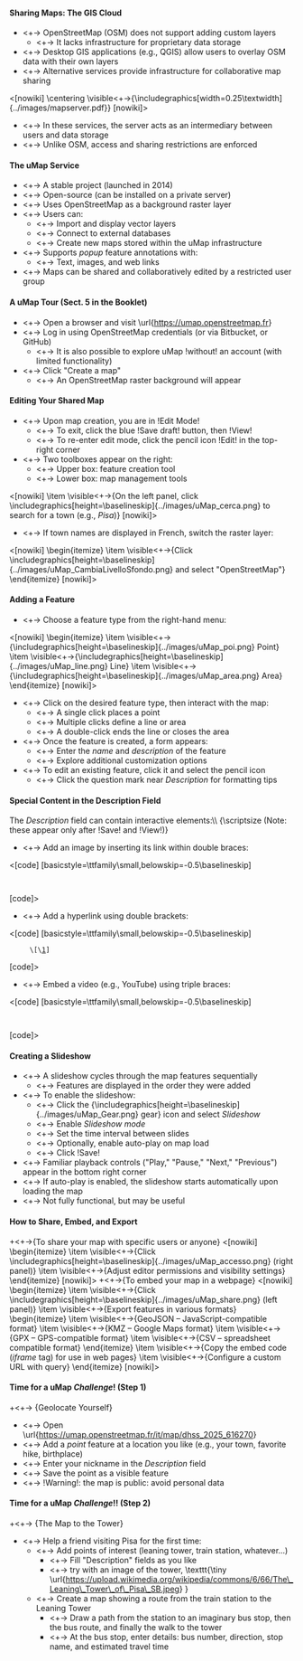 ==== Sharing Maps: The GIS Cloud ====

*<+-> OpenStreetMap (OSM) does not support adding custom layers
**<+-> It lacks infrastructure for proprietary data storage
*<+-> Desktop GIS applications (e.g., QGIS) allow users to overlay OSM data with their own layers
*<+-> Alternative services provide infrastructure for collaborative map sharing

<[nowiki]
\centering
\visible<+->{\includegraphics[width=0.25\textwidth]{../images/mapserver.pdf}}
[nowiki]>

*<+-> In these services, the server acts as an intermediary between users and data storage
*<+-> Unlike OSM, access and sharing restrictions are enforced

==== The uMap Service ====
*<+-> A stable project (launched in 2014)
*<+-> Open-source (can be installed on a private server)
*<+-> Uses OpenStreetMap as a background raster layer
*<+-> Users can:
**<+-> Import and display vector layers
**<+-> Connect to external databases
**<+-> Create new maps stored within the uMap infrastructure
*<+-> Supports ''popup'' feature annotations with:
**<+-> Text, images, and web links
*<+-> Maps can be shared and collaboratively edited by a restricted user group

==== A uMap Tour (Sect. 5 in the Booklet) ====
*<+-> Open a browser and visit \url{https://umap.openstreetmap.fr}
*<+-> Log in using OpenStreetMap credentials (or via Bitbucket, or GitHub)
**<+-> It is also possible to explore uMap !without! an account (with limited functionality)
*<+-> Click "Create a map"
**<+-> An OpenStreetMap raster background will appear

==== Editing Your Shared Map ====

*<+-> Upon map creation, you are in !Edit Mode!
**<+-> To exit, click the blue !Save draft! button, then !View!
**<+-> To re-enter edit mode, click the pencil icon !Edit! in the top-right corner
*<+-> Two toolboxes appear on the right:
**<+-> Upper box: feature creation tool
**<+-> Lower box: map management tools
<[nowiki]
\item \visible<+->{On the left panel, click \includegraphics[height=\baselineskip]{../images/uMap_cerca.png} to search for a town (e.g., ''Pisa'')}
[nowiki]>
*<+-> If town names are displayed in French, switch the raster layer:
<[nowiki]
\begin{itemize}
\item \visible<+->{Click \includegraphics[height=\baselineskip]{../images/uMap_CambiaLivelloSfondo.png} and select "OpenStreetMap"}
\end{itemize}
[nowiki]>

==== Adding a Feature ====

*<+-> Choose a feature type from the right-hand menu:
<[nowiki]
\begin{itemize}
\item \visible<+->{\includegraphics[height=\baselineskip]{../images/uMap_poi.png} Point}
\item \visible<+->{\includegraphics[height=\baselineskip]{../images/uMap_line.png} Line}
\item \visible<+->{\includegraphics[height=\baselineskip]{../images/uMap_area.png} Area}
\end{itemize}
[nowiki]>
*<+-> Click on the desired feature type, then interact with the map:
**<+-> A single click places a point
**<+-> Multiple clicks define a line or area
**<+-> A double-click ends the line or closes the area
*<+-> Once the feature is created, a form appears:
**<+-> Enter the ''name'' and ''description'' of the feature
**<+-> Explore additional customization options
*<+-> To edit an existing feature, click it and select the pencil icon
**<+-> Click the question mark near ''Description'' for formatting tips

==== Special Content in the '''Description''' Field ====

The ''Description'' field can contain interactive elements:\\
{\scriptsize (Note: these appear only after !Save! and !View!)}

*<+-> Add an image by inserting its link within double braces:
<[code] [basicstyle=\ttfamily\small,belowskip=-0.5\baselineskip]
      {{http://gardenersnet.com/flower/pics/daffodil04.jpg}}
[code]>
*<+-> Add a hyperlink using double brackets:
<[code] [basicstyle=\ttfamily\small,belowskip=-0.5\baselineskip]
      \[\[http://www.google.com]]
[code]>
*<+-> Embed a video (e.g., YouTube) using triple braces:
<[code] [basicstyle=\ttfamily\small,belowskip=-0.5\baselineskip]
      {{{https://player.vimeo.com/video/56810854}}}
[code]>

==== Creating a Slideshow ====

*<+-> A slideshow cycles through the map features sequentially
**<+-> Features are displayed in the order they were added
*<+-> To enable the slideshow:
**<+-> Click the {\includegraphics[height=\baselineskip]{../images/uMap_Gear.png} gear} icon and select ''Slideshow''
**<+-> Enable ''Slideshow mode''
**<+-> Set the time interval between slides
**<+-> Optionally, enable auto-play on map load
**<+-> Click !Save!
*<+-> Familiar playback controls ("Play," "Pause," "Next," "Previous") appear in the bottom right corner
*<+-> If auto-play is enabled, the slideshow starts automatically upon loading the map
*<+-> Not fully functional, but may be useful

==== How to Share, Embed, and Export ====

+<+->{To share your map with specific users or anyone}
<[nowiki]
\begin{itemize}
\item \visible<+->{Click \includegraphics[height=\baselineskip]{../images/uMap_accesso.png} (right panel)}
\item \visible<+->{Adjust editor permissions and visibility settings}
\end{itemize}
[nowiki]>
+<+->{To embed your map in a webpage}
<[nowiki]
\begin{itemize}
\item \visible<+->{Click \includegraphics[height=\baselineskip]{../images/uMap_share.png} (left panel)}
\item \visible<+->{Export features in various formats}
\begin{itemize}
\item \visible<+->{GeoJSON – JavaScript-compatible format}
\item \visible<+->{KMZ – Google Maps format}
\item \visible<+->{GPX – GPS-compatible format}
\item \visible<+->{CSV – spreadsheet compatible format}
\end{itemize}
\item \visible<+->{Copy the embed code (''iframe'' tag) for use in web pages}
\item \visible<+->{Configure a custom URL with query}
\end{itemize}
[nowiki]>

==== Time for a uMap ''Challenge''! (Step 1) ====

+<+-> {Geolocate Yourself}

*<+-> Open \url{https://umap.openstreetmap.fr/it/map/dhss_2025_616270}
*<+-> Add a ''point'' feature at a location you like (e.g., your town, favorite hike, birthplace)
*<+-> Enter your nickname in the ''Description'' field
*<+-> Save the point as a visible feature
*<+-> !Warning!: the map is public: avoid personal data

==== Time for a uMap ''Challenge''!! (Step 2) ====

+<+-> {The Map to the Tower}

*<+-> Help a friend visiting Pisa for the first time:
**<+-> Add points of interest (leaning tower, train station, whatever...)
***<+-> Fill "Description" fields as you like 
***<+-> try with an image of the tower, \texttt{\tiny \url{https://upload.wikimedia.org/wikipedia/commons/6/66/The\_Leaning\_Tower\_of\_Pisa\_SB.jpeg} }
**<+-> Create a map showing a route from the train station to the Leaning Tower
***<+-> Draw a path from the station to an imaginary bus stop, then the bus route, and finally the walk to the tower
***<+-> At the bus stop, enter details: bus number, direction, stop name, and estimated travel time
